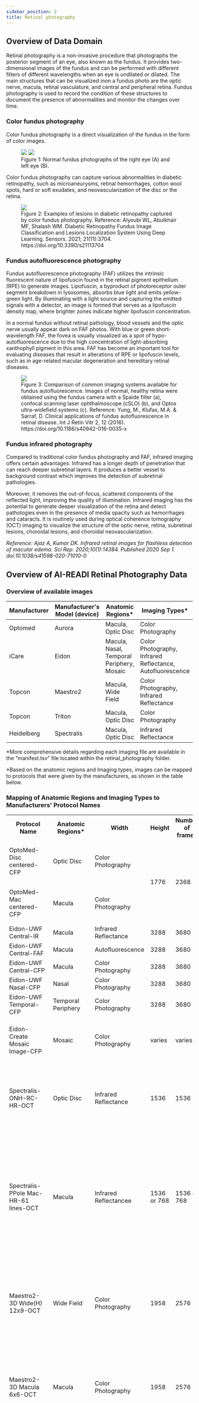 ```yaml
---
sidebar_position: 2
title: Retinal photography
---
```


## Overview of Data Domain

Retinal photography is a non-invasive procedure that photographs the posterior segment of an eye, also known as the fundus. It provides two-dimensional images of the fundus and can be performed with different filters of different wavelengths when an eye is undilated or dilated. The main structures that can be visualized inon a fundus photo are the optic nerve, macula, retinal vasculature, and central and peripheral retina. Fundus photography is used to record the condition of these structures to document the presence of abnormalities and monitor the changes over time.

### Color fundus photography

Color fundus photography is a direct visualization of the fundus in the form of color images.

<figure>
  <img src="/img/retinal-photography/fig1a.jpg" />
  <img src="/img/retinal-photography/fig1b.jpg" />
  <figcaption>
    Figure 1: Normal fundus photographs of the right eye (A) and left eye (B).
  </figcaption>
</figure>

Color fundus photography can capture various abnormalities in diabetic retinopathy, such as microaneurysms, retinal hemorrhages, cotton wool spots, hard or soft exudates, and neovascularization of the disc or the retina.

<figure>
  <img src="/img/retinal-photography/fig2.png" />
  <figcaption>
    Figure 2: Examples of lesions in diabetic retinopathy captured by color fundus photography.
    Reference: Alyoubi WL, Abulkhair MF, Shalash WM. Diabetic Retinopathy Fundus Image
    Classification and Lesions Localization System Using Deep Learning. Sensors. 2021; 21(11):3704.
    https://doi.org/10.3390/s21113704
  </figcaption>
</figure>

### Fundus autofluorescence photography

Fundus autofluorescence photography (FAF) utilizes the intrinsic fluorescent nature of lipofuscin found in the retinal pigment epithelium (RPE) to generate images. Lipofuscin, a byproduct of photoreceptor outer segment breakdown in lysosomes, absorbs blue light and emits yellow-green light. By illuminating with a light source and capturing the emitted signals with a detector, an image is formed that serves as a lipofuscin density map, where brighter zones indicate higher lipofuscin concentration.

In a normal fundus without retinal pathology, blood vessels and the optic nerve usually appear dark on FAF photos. With blue or green short-wavelength FAF, the fovea is usually visualized as a spot of hypo-autofluorescence due to the high concentration of light-absorbing xanthophyll pigment in this area. FAF has become an important tool for evaluating diseases that result in alterations of RPE or lipofuscin levels, such as in age-related macular degeneration and hereditary retinal diseases.

<figure>
  <img src="/img/retinal-photography/fig3.jpg" />
  <figcaption>
    Figure 3: Comparison of common imaging systems available for fundus autofluorescence. Images of
    normal, healthy retina were obtained using the fundus camera with a Spaide filter (a), confocal
    scanning laser ophthalmoscope (cSLO) (b), and Optos ultra-widefield systems (c). Reference:
    Yung, M., Klufas, M.A. & Sarraf, D. Clinical applications of fundus autofluorescence in retinal
    disease. Int J Retin Vitr 2, 12 (2016). https://doi.org/10.1186/s40942-016-0035-x
  </figcaption>
</figure>

### Fundus infrared photography

Compared to traditional color fundus photography and FAF, infrared imaging offers certain advantages. Infrared has a longer depth of penetration that can reach deeper subretinal layers. It produces a better vessel to background contrast which improves the detection of subretinal pathologies.

Moreover, it removes the out-of-focus, scattered components of the reflected light, improving the quality of illumination. Infrared imaging has the potential to generate deeper visualization of the retina and detect pathologies even in the presence of media opacity such as hemorrhages and cataracts. It is routinely used during optical coherence tomography (OCT) imaging to visualize the structure of the optic nerve, retina, subretinal lesions, choroidal lesions, and choroidal neovascularization.

_Reference: Ajaz A, Kumar DK. Infrared retinal images for flashless detection of macular edema. Sci Rep. 2020;10(1):14384. Published 2020 Sep 1. doi:10.1038/s41598-020-71010-0_

## Overview of AI-READI Retinal Photography Data

### Overview of available images

| Manufacturer | Manufacturer's Model (device) | Anatomic Regions\*                        | Imaging Types\*                                           | Dilation |
| ------------ | ----------------------------- | ----------------------------------------- | --------------------------------------------------------- | -------- |
| Optomed      | Aurora                        | Macula, Optic Disc                        | Color Photography                                         | No       |
| iCare        | Eidon                         | Macula, Nasal, Temporal Periphery, Mosaic | Color Photography, Infrared Reflectance, Autofluorescence | Yes      |
| Topcon       | Maestro2                      | Macula, Wide Field                        | Color Photography, Infrared Reflectance                   | Yes      |
| Topcon       | Triton                        | Macula, Optic Disc                        | Color Photography                                         | Yes      |
| Heidelberg   | Spectralis                    | Macula, Optic Disc                        | Infrared Reflectance                                      | Yes      |

\*More comprehensive details regarding each imaging file are available in the “manifest.tsv” file located within the retinal_photography folder.

\*Based on the anatomic regions and Imaging types, images can be mapped to protocols that were given by the manufacturers, as shown in the table below.

### Mapping of Anatomic Regions and Imaging Types to Manufacturers' Protocol Names

<table>
  <tr>
    <th> Protocol Name</th>
    <th> Anatomic Regions*</th>
    <th> Width</th>
    <th> Height</th>
    <th> Number of frames</th>
    <th> Notes</th>
  </tr>
  <tr>
    <td> OptoMed-Disc centered-CFP</td>
    <td> Optic Disc</td>
    <td>Color Photography</td>
    <td rowSpan="2">1776</td>
    <td rowSpan="2"> 2368</td>
    <td rowSpan="2">
      One can differentiate between these two protocols by visually confirming the images where they
      were centered
    </td>
  </tr>
  <tr>
    <td> OptoMed-Mac centered-CFP </td>
    <td> Macula</td>
    <td> Color Photography </td>
  </tr>
  <tr>
    <td>Eidon-UWF Central-IR </td>
    <td>Macula </td>
    <td>Infrared Reflectance</td>
    <td>3288</td>
    <td> 3680</td>
    <td> </td>
  </tr>
  <tr>
    <td> Eidon-UWF Central-FAF </td>
    <td> Macula </td>
    <td>Autofluorescence</td>
    <td>3288</td>
    <td>3680 </td>
    <td> </td>
  </tr>
  <tr>
    <td> Eidon-UWF Central-CFP </td>
    <td> Macula </td>
    <td>Color Photography</td>
    <td>3288</td>
    <td>3680 </td>
    <td> </td>
  </tr>
  <tr>
    <td> Eidon-UWF Nasal-CFP </td>
    <td>Nasal </td>
    <td>Color Photography</td>
    <td>3288</td>
    <td>3680 </td>
    <td> </td>
  </tr>
  <tr>
    <td> Eidon-UWF Temporal-CFP</td>
    <td>Temporal Periphery </td>
    <td>Color Photography</td>
    <td>3288</td>
    <td>3680 </td>
    <td> </td>
  </tr>
  <tr>
    <td> Eidon-Create Mosaic Image-CFP </td>
    <td> Mosaic</td>
    <td>Color Photography</td>
    <td>varies</td>
    <td>varies</td>
    <td>Mosaic images are larger images created by multiple images.</td>
  </tr>
  <tr>
    <td>Spectralis-ONH-RC-HR-OCT </td>
    <td> Optic Disc</td>
    <td>Infrared Reflectance</td>
    <td> 1536</td>
    <td>1536 </td>
    <td>
      IR images are from OCT scans. This OCT protocol produces OCT B scans and associated IR scans.
    </td>
  </tr>
  <tr>
    <td>Spectralis-PPole Mac-HR-61 lines-OCT </td>
    <td> Macula</td>
    <td>Infrared Reflectancee</td>
    <td> 1536 or 768</td>
    <td>1536 or 768 </td>
    <td>
      IR images are from OCT scans. This OCT protocol produces OCT B scans and associated IR scans.
      Two versions of the protocols were used for the pilot but in the future 1536, and 1536 will be
      used.
    </td>
  </tr>
  <tr>
    <td>Maestro2-3D Wide(H) 12x9-OCT </td>
    <td> Wide Field</td>
    <td>Color Photography</td>
    <td>1958</td>
    <td>2576 </td>
    <td>
      Color fundus scans are from OCT scans. This OCT protocol produces OCT B scans and associated
      color fundus scans.
    </td>
  </tr>
  <tr>
    <td>Maestro2-3D Macula 6x6-OCT </td>
    <td> Macula</td>
    <td>Color Photography</td>
    <td>1958</td>
    <td>2576 </td>
    <td>
      Color fundus scans are from OCT scans. This OCT protocol produces OCT B scans and associated
      color fundus scans.
    </td>
  </tr>
  <tr>
    <td>Maestro2-Mac 6x6-360x360-(rep3)-OCTA </td>
    <td>Optic Disc </td>
    <td>Color Photography</td>
    <td>480</td>
    <td>640 </td>
    <td>
      IR images are from OCTA scans. This OCTA protocol produces flow cube scans, segmentation
      scans, en face scans, OCT B scans, and associated IR scans. 6 files have different dimensions
      of 1958 (height), 2576 (width) and they are in color due to a change in imaging method.
    </td>
  </tr>
  <tr>
    <td>Triton-3D(H)+Radial 12x9-OCT </td>
    <td>Macula, 6 x 6</td>
    <td>Color Photography</td>
    <td>1934</td>
    <td>2576 </td>
    <td>
      Color fundus scans are from OCT scans. This OCT protocol produces OCT B scans and associated
      color fundus scans.
    </td>
  </tr>
  <tr>
    <td>Triton-Macula 6x6-OCTA </td>
    <td>Macula, 12 x 12</td>
    <td>Color Photography</td>
    <td>1934</td>
    <td>2576 </td>
    <td>
      Color fundus scans are from OCTA scans. This OCTA protocol produces flow cube scans,
      segmentation scans, en face scans, OCT B scans, and associated color fundus scans.
    </td>
  </tr>
  <tr>
    <td>Triton-Macula 12x12-OCTA </td>
    <td>Color Photography</td>
    <td>Color Photography</td>
    <td>1934</td>
    <td>2576 </td>
    <td>
      Color fundus scans are from OCTA scans. This OCTA protocol produces flow cube scans,
      segmentation scans, en face scans, OCT B scans, and associated color fundus scans.
    </td>
  </tr>
</table>

\* More information on individual files, please refer to manifest.csv within the retinal_photography folder

\* Note that all color photographs' photometric interpretation is YBR (YBR_FULL_422), which is primarily used with JPEG compressed bit streams or pixel data in an uncompressed format. This was defined by the manufacturers. To view color photographs in RGB using pydicom, please consider using their convert_color_space function (from YBR_FULL to RGB). They are automatically shown in intended color when using a viewer like MicroDicom.

\* Note that retinal photographs from Spectralis, Maestro2, and Triton are associated with OCT or OCTA scans.

\* Note that there are 6 color fundus photos generated from Maestro2-Mac 6x6-360x360-(rep3)-OCTA although the majority of them are IR images due to a change in methods. These photos are located with the IR images to organize files consistently based on the protocols.

CFP - Color fundus photo, IR - Infrared reflectance, OCT - Optical coherence tomography, OCTA - Optical Coherence Tomography Angiography, UWF - Ultra-widefield

## Example Images

### Color fundus photographs of diabetic retinopathy acquired with the hand-held Optomed Aurora fundus camera.

<figure>
  <img src="/img/retinal-photography/fig4.png" />
  <figcaption>
    Figure 4: Fundus photographs (50°) of patients with (a) and without (b) signs of diabetic
    retinopathy acquired with the hand-held Optomed Aurora fundus camera. Reference: Lupidi M,
    Danieli L, Fruttini D, et al. Artificial intelligence in diabetic retinopathy screening:
    clinical assessment using handheld fundus camera in a real-life setting. Acta Diabetol.
    2023;60(8):1083-1088. doi:10.1007/s00592-023-02104-0.
  </figcaption>
</figure>

### Color fundus photographs of diabetic retinopathy

<figure>
  <img src="/img/retinal-photography/fig5.jpg" />
  <figcaption>
    Figure 5: Color fundus photos show different stages of diabetic retinopathy (DR). (a) No DR. (b)
    Mild non-proliferative DR. (c) Moderate non-proliferative DR. (d) Severe non-proliferative DR.
    (e) Proliferative DR.
  </figcaption>
</figure>

## Data Processing

### File format

The file format is in [DICOM (Digital Imaging and Communications in Medicine)](https://en.wikipedia.org/wiki/DICOM) format which is a technical standard for the digital storage and transmission of medical images and related information.

### Data Standard

For all files in retinal_photography folder, the exported files from the devices were formatted according to the NEMA DICOM standards on [Ophthalmic Photography 8 Bit Image](https://dicom.nema.org/medical/dicom/current/output/html/part03.html#sect_A.41). The detailed information about the tags and values can be found in the hyperlink.
All mandatory modules (M) were included, and within the mandatory modules, the tags that are categorized as [Type 1](https://dicom.nema.org/medical/dicom/current/output/chtml/part05/sect_7.4.html#:~:text=The%20Data%20Element%20Type%20of,only%20mandatory%20under%20certain%20conditions) (Tag and value both needed) and [Type 2](https://dicom.nema.org/medical/dicom/current/output/chtml/part05/sect_7.4.3.html) (Tag needed value can be empty) were evaluated and filled in accordingly.

### File processing

Files were processed to comply with the NEMA DICOM standards on [Ophthalmic Photography 8 Bit Image](https://dicom.nema.org/medical/dicom/current/output/html/part03.html#sect_A.41) by removing, adding, and editing tags and values.

Note that tags that are not listed in [Ophthalmic Photography 8 Bit Image IOD Modules](https://dicom.nema.org/medical/dicom/current/output/html/part03.html#sect_A.41) and did not provide additional information are removed for consistency and clarity.

In addition to ensuring files are NEMA compliant, further processing in the following was done to ensure consistency across the files:

<table>
  <tr>
    <th>DICOM Tag Number </th>
    <th> DICOM Tag Name</th>
    <th> Values</th>
    <th> Action, Rationale</th>
  </tr>
  <tr>
    <td> (0010,0010) </td>
    <td> Patient Name</td>
    <td> Blank</td>
    <td> Removal, Patient information</td>
  </tr>
  <tr>
    <td> (0010,0030) </td>
    <td> Patient Birth Date</td>
    <td> Blank</td>
    <td> Removal, Patient information</td>
  </tr>
  <tr>
    <td> (0010,0040)</td>
    <td> Patient Sex</td>
    <td> A unified value of “M”</td>
    <td> Removal, Patient information removed</td>
  </tr>
  <tr>
    <td>(0008,0090)</td>
    <td>Referring Physician Name </td>
    <td> Blank</td>
    <td> Removal, Unnecessary information and inconsistent across devices</td>
  </tr>
  <tr>
    <td> (0020, 0010)</td>
    <td> Study ID </td>
    <td> Blank </td>
    <td> Removal, Unnecessary information and inconsistent across devices</td>
  </tr>
  <tr>
    <td> (0008, 0050)</td>
    <td> Accession Number </td>
    <td> Blank</td>
    <td> Removal, Unnecessary information and inconsistent across devices</td>
  </tr>
  <tr>
    <td> (0008, 0008)</td>
    <td> Anatomic Region Sequence </td>
    <td>
      e.g., ORIGINAL, PRIMARY, , COLOR ORIGINAL, PRIMARY, , INFRARED ORIGINAL, PRIMARY, ,
      AUTOFLUORESCENCE
    </td>
    <td> Removal, Unnecessary information and inconsistent across devices</td>
  </tr>
  <tr>
    <td> (0020, 0020)</td>
    <td>Patient Orientation</td>
    <td> e.g., L, F </td>
    <td>Harmonized, Consistency</td>
  </tr>
  <tr>
    <td> (0008, 002A)</td>
    <td>Acquisition Date Time </td>
    <td>e.g., 20231011145705</td>
    <td>Harmonized, Consistency</td>
  </tr>
  <tr>
    <td> (0022, 0016)</td>
    <td> Illumination Sequence </td>
    <td>e.g., 410462008, SCT, Fine slit beam direct illumination</td>
    <td rowSpan="3">
      Harmonized, up-to-date information. Based on
      [dicom.nema.org](https://dicom.nema.org/medical/dicom/current/output/chtml/part16/PS3.16.html).
      DICOM PS3.16 2024b - Content Mapping Resource B.DCMR Context Groups (Normative)
    </td>
  </tr>
  <tr>
    <td>(0008, 2218)</td>
    <td> Anatomic Region Sequence</td>
    <td> e.g., 5665001, SCT, Retina </td>
  </tr>
  <tr>
    <td>(0008, 2218)</td>
    <td> Acquisition Device Type Code Sequence</td>
    <td>e.g., 409898007, SCT, Fundus Camera</td>
  </tr>
  <tr>
    <td>(0022, 000D)</td>
    <td> Pupil Dilated</td>
    <td> e.g., YES/NO </td>
    <td> Addition, Missing value</td>
  </tr>
  <tr>
    <td>(0022, 0058)</td>
    <td> Mydriatic Agent Sequence </td>
    <td>e.g., empty</td>
    <td>Addition, Missing tag (tag is needed if Pupil Dilated is YES)</td>
  </tr>
  <tr>
    <td>(0022, 000E)</td>
    <td>Degree Of Dilation</td>
    <td> e.g., empty </td>
    <td> Addition, Missing tag (tag is needed if Pupil Dilated is YES)</td>
  </tr>
  <tr>
    <td>(0028, 0030)</td>
    <td> Pixel Spacing </td>
    <td>e.g., 0.00634, 0.00634</td>
    <td> Addition, Missing value</td>
  </tr>
  <tr>
    <td>(0018, 1030)</td>
    <td>Protocol Name</td>
    <td> e.g., eidon central color retinal photography </td>
    <td>Addition, Better information delivery</td>
  </tr>
</table>

## Metadata Example

| Attribute Name            | Tags         | Attribute Description                                                                    |
| ------------------------- | ------------ | ---------------------------------------------------------------------------------------- |
| Patient ID                | (0010, 0020) | Primary identifier for the patient.                                                      |
| Image Type                | (0008, 0008) | Image identification characteristics.                                                    |
| Manufacturer              | (0008, 0070) | Manufacturer of the device.                                                              |
| Manufacturer's Model Name | (0008, 1090) | Manufacturer's model name of the device.                                                 |
| Image Laterality          | (0020, 0062) | Laterality of object image examined.                                                     |
| Pupil Dilated             | (0022, 000D) | Whether or not the patient's pupils were pharmacologically dilated for this acquisition. |
| Samples Per Pixel         | (0028, 0002) | Number of samples (planes) in this image.                                                |
| Number of Frames          | (0028, 0008) | Number of frames in a Multi-frame Image.                                                 |
| Rows                      | (0028, 0010) | Number of rows in the image.                                                             |
| Columns                   | (0028, 0011) | Number of columns in the image.                                                          |


<PageFeedback />
